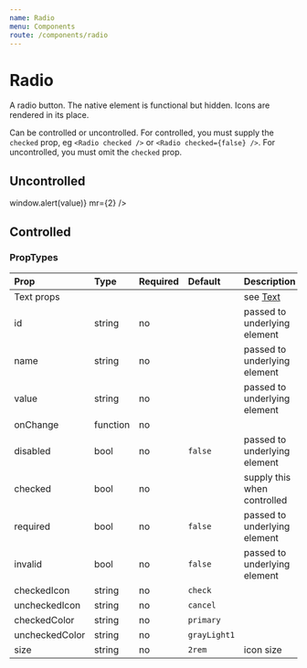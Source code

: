 ```yaml
---
name: Radio
menu: Components
route: /components/radio
---
```



# Radio

A radio button. The native element is functional but hidden. Icons are rendered
in its place.

Can be controlled or uncontrolled. For controlled, you must supply the
`checked` prop, eg `<Radio checked />` or `<Radio checked={false} />`.
For uncontrolled, you must omit the `checked` prop.


## Uncontrolled

<Playground>
    <Radio name="foo" value="orange" mr={2} />
    <Radio name="foo" value="grape" mr={2} />
    <Radio name="foo" value="blue" onChange={(e, value) => window.alert(value)} mr={2} />
    <Radio name="foo" value="gold" disabled />
</Playground>

## Controlled

<Playground>
    <Radio
        checked={true}
        value="coffee"
        name="bar"
        mr={2}
    />
    <Radio
        checked={false}
        value="chocolate"
        name="bar"
    />
</Playground>

### PropTypes

| Prop | Type | Required | Default | Description |
|:-----|:-----|:---------|:--------|:------------|
| Text props | | | | see [Text](/components/text) |
| id | string | no | | passed to underlying element |
| name | string | no | | passed to underlying element |
| value | string | no | | passed to underlying element |
| onChange | function | no | | |
| disabled | bool | no | `false` | passed to underlying element |
| checked | bool | no | | supply this when controlled |
| required | bool | no | `false` | passed to underlying element |
| invalid | bool | no | `false` | passed to underlying element |
| checkedIcon | string | no | `check` | |
| uncheckedIcon | string | no | `cancel` | |
| checkedColor | string | no | `primary` | |
| uncheckedColor | string | no | `grayLight1` | |
| size | string | no | `2rem` | icon size |
